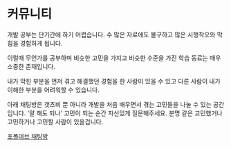 

# 커뮤니티
개발 공부는 단기간에 하기 어렵습니다.
수 많은 자료에도 불구하고 많은 시행착오와 막힘을 경험하게 됩니다.

이럴때 무언가를 공부하며 비슷한 고민을 가지고 비슷한 수준을 가진 학습 동료는 매우 소중한 존재입니다.

내가 막힌 부분을 먼저 겪고 해결했던 경험을 한 사람이 있을 수 있고
다른 사람이 내가 이해한 부분을 어려워할 수 있습니다.

아래 채팅방은 갯츠비 뿐 아니라 개발을 처음 배우면서 겪는 고민들을 나눌 수 있는 공간입니다.
'말 해도 되나' 고민이 되는 순간 자신있게 질문해주세요.
분명 같은 고민했거나 고민하거나 고민할 사람이 있을겁니다.

[포폴데브 채팅방](https://gitter.im/pofol-dev/community)
